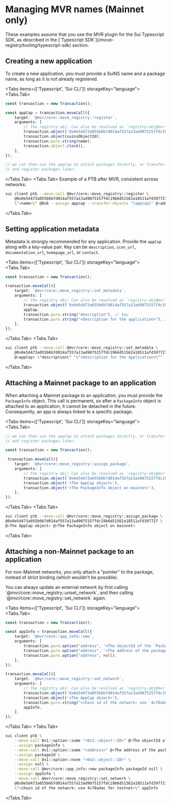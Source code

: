 
<Beta/>

# Managing MVR names (Mainnet only)

<Callout type="warning">
    These examples assume that you use the MVR plugin for the Sui Typescript SDK, as described in the  [`Typescript SDK`](/move-registry/tooling/typescript-sdk) section.
</Callout>

## Creating a new application

To create a new application, you must provide a SuiNS name and a package name, as long as it is not
already registered.

<Tabs items={['Typescript', 'Sui CLI']} storageKey="language">
<Tabs.Tab>

```typescript
const transaction = new Transaction();

const appCap = transaction.moveCall({
    target: `@mvr/core::move_registry::register`,
    arguments: [
        // the registry obj: Can also be resolved as `registry-obj@mvr` from mainnet SuiNS.
        transaction.object('0x0e5d473a055b6b7d014af557a13ad9075157fdc19b6d51562a18511afd397727'),
        transaction.object(suinsObjectId),
        transaction.pure.string(name),
        transaction.object.clock(),
    ],
});

// we can then use the appCap to attach packages directly, or transfer (e.g. to a safe address)
// and register packages later.
```
</Tabs.Tab>
<Tabs.Tab>
Example of a PTB after MVR, consistent across networks:

```bash
sui client ptb --move-call @mvr/core::move_registry::register \
    @0x0e5d473a055b6b7d014af557a13ad9075157fdc19b6d51562a18511afd397727 @<suinsObjectId> \
    \"<name>\" @0x6 --assign appcap --transfer-objects "[appcap]" @<address-to-transfer-appcap>
```
</Tabs.Tab>
</Tabs>


## Setting application metadata

Metadata is strongly recommended for any application. Provide the `appCap` along with a key-value pair.
Key can be `description`, `icon_url`, `documentation_url`, `homepage_url`, or `contact`.

<Tabs items={['Typescript', 'Sui CLI']} storageKey="language">
<Tabs.Tab>
```typescript
const transaction = new Transaction();

transaction.moveCall({
    target: `@mvr/core::move_registry::set_metadata`,
    arguments: [
        // the registry obj: Can also be resolved as `registry-obj@mvr` from Mainnet SuiNS.
        transaction.object('0x0e5d473a055b6b7d014af557a13ad9075157fdc19b6d51562a18511afd397727'), // Move registry
        appCap,
        transaction.pure.string("description"), // key
        transaction.pure.string("<Description for the application>"), // value
    ],
});
```
</Tabs.Tab>
<Tabs.Tab>

```bash
sui client ptb --move-call @mvr/core::move_registry::set_metadata \
    @0x0e5d473a055b6b7d014af557a13ad9075157fdc19b6d51562a18511afd397727 \
    @<appCap> \"description\" "\"<Description for the application>\""
```
</Tabs.Tab>
</Tabs>

## Attaching a Mainnet package to an application

When attaching a Mainnet package to an application, you must provide the `PackageInfo` object.
This call is permanent, so after a `PackageInfo` object is attached to an application, it cannot be
detached in the future. Consequently, an app is always linked to a specific package.

<Tabs items={['Typescript', 'Sui CLI']} storageKey="language">
<Tabs.Tab>
```typescript
// we can then use the appCap to attach packages directly, or transfer (e.g. to a safe address)
// and register packages later.

const transaction = new Transaction();

 transaction.moveCall({
    target: `@mvr/core::move_registry::assign_package`,
    arguments: [
        // the registry obj: Can also be resolved as `registry-obj@mvr` from mainnet SuiNS.
        transaction.object(`0x0e5d473a055b6b7d014af557a13ad9075157fdc19b6d51562a18511afd397727`),
        transaction.object('<The AppCap object>'),
        transaction.object('<The PackageInfo object on mainnet>'),
    ],
});
```
</Tabs.Tab>
<Tabs.Tab>

```bash
sui client ptb --move-call @mvr/core::move_registry::assign_package \
@0x0e5d473a055b6b7d014af557a13ad9075157fdc19b6d51562a18511afd397727 \
@<The AppCap object> @<The PackageInfo object on mainnet>
```
</Tabs.Tab>
</Tabs>

## Attaching a non-Mainnet package to an application

For non-Mainnet networks, you only attach a "pointer" to the package, instead of strict binding (which wouldn't be possible).

<Callout>
You can always update an external network by first calling `@mvr/core::move_registry::unset_network`, and then calling `@mvr/core::move_registry::set_network` again.
</Callout>

<Tabs items={['Typescript', 'Sui CLI']} storageKey="language">
<Tabs.Tab>
```typescript
const transaction = new Transaction();

const appInfo = transaction.moveCall({
    target: `@mvr/core::app_info::new`,
    arguments: [
        transaction.pure.option("address", '<The objectId of the `PackageInfo` object on the external network>'),
        transaction.pure.option("address", '<The address of the package on the external network>'),
        transaction.pure.option("address", null),
    ],
});

transaction.moveCall({
    target: `@mvr/core::move_registry::set_network`,
    arguments: [
        // the registry obj: Can also be resolved as `registry-obj@mvr` from mainnet SuiNS.
        transaction.object('0x0e5d473a055b6b7d014af557a13ad9075157fdc19b6d51562a18511afd397727'),
        transaction.object('<The AppCap object>'),
        transaction.pure.string("<chain id of the network: use `4c78adac` for testnet>"),
        appInfo,
    ],
});
```

</Tabs.Tab>
<Tabs.Tab>
```bash
sui client ptb \
    --move-call 0x1::option::some "<0x2::object::ID>" @<The objectId of the PackageInfo object on the external network> \
    --assign packageInfo \
    --move-call 0x1::option::some "<address>" @<The address of the package on the external network> \
    --assign packageId \
    --move-call 0x1::option::none "<0x2::object::ID>" \
    --assign null \
    --move-call @mvr/core::app_info::new packageInfo packageId null \
    --assign appInfo \
    --move-call @mvr/core::move_registry::set_network \
    @0x0e5d473a055b6b7d014af557a13ad9075157fdc19b6d51562a18511afd397727 @<The AppCap object> \
    \"<chain id of the network: use 4c78adac for testnet>\" appInfo
```
</Tabs.Tab>
</Tabs>
